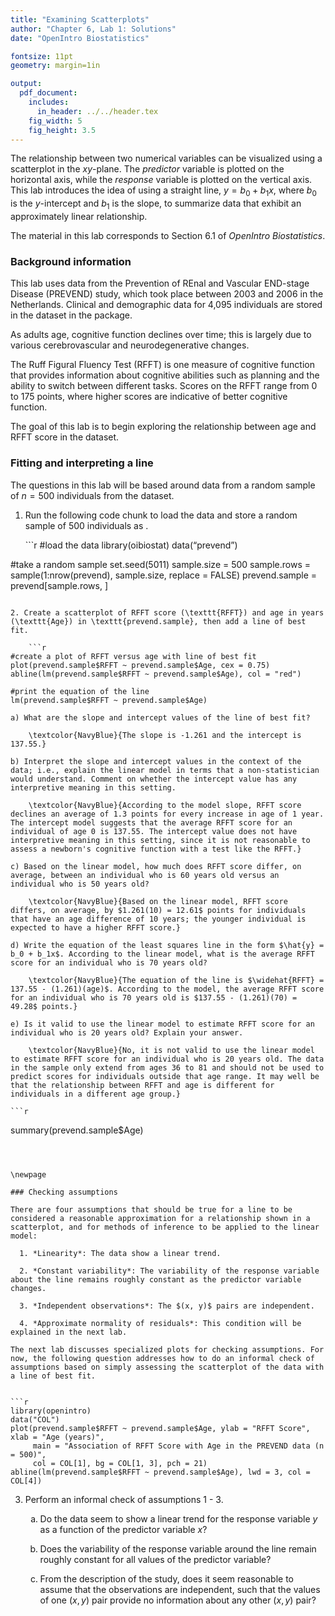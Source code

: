 ```yaml
---
title: "Examining Scatterplots"
author: "Chapter 6, Lab 1: Solutions"
date: "OpenIntro Biostatistics"

fontsize: 11pt
geometry: margin=1in

output:
  pdf_document:
    includes:
      in_header: ../../header.tex
    fig_width: 5
    fig_height: 3.5
---
```


\begin{small}
	
	\textbf{Topics}
	\begin{itemize}
	  \item Fitting and interpreting a line
	  \item Checking assumptions
	\end{itemize}
	
\end{small}

The relationship between two numerical variables can be visualized using a scatterplot in the $xy$-plane. The *predictor* variable is plotted on the horizontal axis, while the *response* variable is plotted on the vertical axis. This lab introduces the idea of using a straight line, $y = b_0 + b_1x$, where $b_0$ is the $y$-intercept and $b_1$ is the slope, to summarize data that exhibit an approximately linear relationship.


The material in this lab corresponds to Section 6.1 of *OpenIntro Biostatistics*.

\vspace{0.5cm}

### Background information

This lab uses data from the Prevention of REnal and Vascular END-stage Disease (PREVEND) study, which took place between 2003 and 2006 in the Netherlands. Clinical and demographic data for 4,095 individuals are stored in the \texttt{prevend} dataset in the \texttt{oibiostat} package.

As adults age, cognitive function declines over time; this is largely due to various cerebrovascular and neurodegenerative changes. 

The Ruff Figural Fluency Test (RFFT) is one measure of cognitive function that provides information about cognitive abilities such as planning and the ability to switch between different tasks. Scores on the RFFT range from 0 to 175 points, where higher scores are indicative of better cognitive function.

The goal of this lab is to begin exploring the relationship between age and RFFT score in the \texttt{prevend} dataset.

\newpage

### Fitting and interpreting a line

The questions in this lab will be based around data from a random sample of $n = 500$ individuals from the \texttt{prevend} dataset.

1. Run the following code chunk to load the \texttt{prevend} data and store a random sample of 500 individuals as \texttt{prevend.sample}.

    ```r
#load the data
library(oibiostat)
data("prevend")

#take a random sample
set.seed(5011)
sample.size = 500
sample.rows = sample(1:nrow(prevend), sample.size, replace = FALSE)
prevend.sample = prevend[sample.rows, ]
```

2. Create a scatterplot of RFFT score (\texttt{RFFT}) and age in years (\texttt{Age}) in \texttt{prevend.sample}, then add a line of best fit.

    ```r
#create a plot of RFFT versus age with line of best fit
plot(prevend.sample$RFFT ~ prevend.sample$Age, cex = 0.75)
abline(lm(prevend.sample$RFFT ~ prevend.sample$Age), col = "red")

#print the equation of the line
lm(prevend.sample$RFFT ~ prevend.sample$Age)
```


    a) What are the slope and intercept values of the line of best fit?
    
        \textcolor{NavyBlue}{The slope is -1.261 and the intercept is 137.55.}
    
    b) Interpret the slope and intercept values in the context of the data; i.e., explain the linear model in terms that a non-statistician would understand. Comment on whether the intercept value has any interpretive meaning in this setting.
    
        \textcolor{NavyBlue}{According to the model slope, RFFT score declines an average of 1.3 points for every increase in age of 1 year. The intercept model suggests that the average RFFT score for an individual of age 0 is 137.55. The intercept value does not have interpretive meaning in this setting, since it is not reasonable to assess a newborn's cognitive function with a test like the RFFT.}
    
    c) Based on the linear model, how much does RFFT score differ, on average, between an individual who is 60 years old versus an individual who is 50 years old?
    
        \textcolor{NavyBlue}{Based on the linear model, RFFT score differs, on average, by $1.261(10) = 12.61$ points for individuals that have an age difference of 10 years; the younger individual is expected to have a higher RFFT score.}
    
    d) Write the equation of the least squares line in the form $\hat{y} = b_0 + b_1x$. According to the linear model, what is the average RFFT score for an individual who is 70 years old?
    
        \textcolor{NavyBlue}{The equation of the line is $\widehat{RFFT} = 137.55 - (1.261)(age)$. According to the model, the average RFFT score for an individual who is 70 years old is $137.55 - (1.261)(70) = 49.28$ points.}
    
    e) Is it valid to use the linear model to estimate RFFT score for an individual who is 20 years old? Explain your answer.
    
        \textcolor{NavyBlue}{No, it is not valid to use the linear model to estimate RFFT score for an individual who is 20 years old. The data in the sample only extend from ages 36 to 81 and should not be used to predict scores for individuals outside that age range. It may well be that the relationship between RFFT and age is different for individuals in a different age group.}
        
    ```r
summary(prevend.sample$Age)
```
        


\newpage

### Checking assumptions

There are four assumptions that should be true for a line to be considered a reasonable approximation for a relationship shown in a scatterplot, and for methods of inference to be applied to the linear model: 

  1. *Linearity*: The data show a linear trend.
    
  2. *Constant variability*: The variability of the response variable about the line remains roughly constant as the predictor variable changes.
    
  3. *Independent observations*: The $(x, y)$ pairs are independent.
    
  4. *Approximate normality of residuals*: This condition will be explained in the next lab.
    
The next lab discusses specialized plots for checking assumptions. For now, the following question addresses how to do an informal check of assumptions based on simply assessing the scatterplot of the data with a line of best fit.


```r
library(openintro)
data("COL")
plot(prevend.sample$RFFT ~ prevend.sample$Age, ylab = "RFFT Score", xlab = "Age (years)",
     main = "Association of RFFT Score with Age in the PREVEND data (n = 500)", 
     col = COL[1], bg = COL[1, 3], pch = 21)
abline(lm(prevend.sample$RFFT ~ prevend.sample$Age), lwd = 3, col = COL[4])
```

3. Perform an informal check of assumptions 1 - 3.

    a) Do the data seem to show a linear trend for the response variable $y$ as a function of the predictor variable $x$?
    
    \textcolor{NavyBlue}{Yes, the data show a linear trend, with RFFT scores tending to decrease as age increases.}
  
    b) Does the variability of the response variable around the line remain roughly constant for all values of the predictor variable?
    
    \textcolor{NavyBlue}{Yes, the variability around the line seems roughly constant across values of age, although observations at higher ages do seem somewhat less variable than those at younger ages. This decrease in variability may simply be from having fewer observations on older individuals.}
  
    c) From the description of the study, does it seem reasonable to assume that the observations are independent, such that the values of one $(x, y)$ pair provide no information about any other $(x, y)$ pair?
    
    \textcolor{NavyBlue}{The data are from individuals enrolled in a large study. It seems reasonable to assume that the observations were independent; one pair of age and score values does not provide information about other pairs. Independence could be violated, if, for example, many of the individuals were related, because certain conditions associated with cognitive decline have genetic risk factors.}